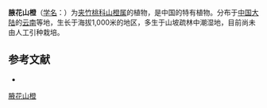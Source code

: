 {{Speciesbox
| name = 腋花山橙
| status = 
| status_system = 
| image =
| genus = Melodinus
| species = axillaris
| authority = W. T. Wang ex [[蒋英_(植物学家)|Tsiang]] et P. T. Li in Acta Phytotax.
}}

'''腋花山橙'''（[[学名|学名]]：{{lang|la|''Melodinus axillaris''}}）为[[夹竹桃科|夹竹桃科]][[山橙属|山橙属]]的植物，是中国的特有植物。分布于[[中国大陆|中国大陆]]的[[云南|云南]]等地，生长于海拔1,000米的地区，多生于山坡疏林中潮湿地，目前尚未由人工引种栽培。

== 参考文献 ==
<div class="references-small">
* {{cite web| url =http://www.bioinfo.cn/db05/KmzwSpecies.php?action=view&id=1051| title =腋花山橙| work =《中国高等植物数据库全库》| publisher =中国科学院微生物研究所| author =昆明植物研究所| accessdate =2009-02-22| deadurl =yes| archiveurl =https://web.archive.org/web/20160305053729/http://www.bioinfo.cn/db05/KmzwSpecies.php?action=view&id=1051| archivedate =2016-03-05}}
</div>
{{Taxonbar|from=Q5458911}}

[[Category:山橙属|腋花山橙]]


{{植物小作品}}